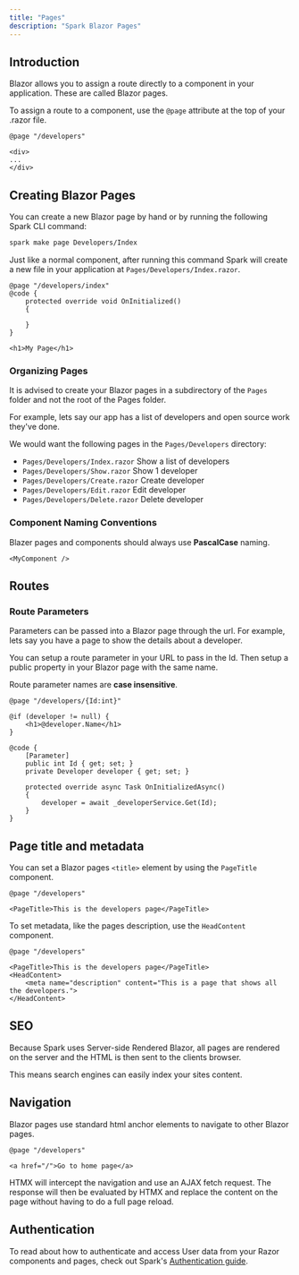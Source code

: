 ```yaml
---
title: "Pages"
description: "Spark Blazor Pages"
---
```


## Introduction

Blazor allows you to assign a route directly to a component in your application. These are called Blazor pages.

To assign a route to a component, use the `@page` attribute at the top of your .razor file.

```razor
@page "/developers"

<div>
...
</div>
```

## Creating Blazor Pages

You can create a new Blazor page by hand or by running the following Spark CLI command:

```bash
spark make page Developers/Index
```

Just like a normal component, after running this command Spark will create a new file in your application at `Pages/Developers/Index.razor`.

```razor
@page "/developers/index"
@code {
    protected override void OnInitialized()
    {

    }
}

<h1>My Page</h1>
```

### Organizing Pages

It is advised to create your Blazor pages in a subdirectory of the `Pages` folder and not the root of the Pages folder.

For example, lets say our app has a list of developers and open source work they've done.

We would want the following pages in the `Pages/Developers` directory:

-   `Pages/Developers/Index.razor` Show a list of developers
-   `Pages/Developers/Show.razor` Show 1 developer
-   `Pages/Developers/Create.razor` Create developer
-   `Pages/Developers/Edit.razor` Edit developer
-   `Pages/Developers/Delete.razor` Delete developer

### Component Naming Conventions

Blazer pages and components should always use **PascalCase** naming.

```razor
<MyComponent />
```

## Routes

### Route Parameters

Parameters can be passed into a Blazor page through the url. For example, lets say you have a page to show the details about a developer.

You can setup a route parameter in your URL to pass in the Id. Then setup a public property in your Blazor page with the same name.

Route parameter names are **case insensitive**.

```razor
@page "/developers/{Id:int}"

@if (developer != null) {
    <h1>@developer.Name</h1>
}

@code {
    [Parameter]
    public int Id { get; set; }
	private Developer developer { get; set; }

	protected override async Task OnInitializedAsync()
	{
		developer = await _developerService.Get(Id);
	}
}
```

## Page title and metadata

You can set a Blazor pages `<title>` element by using the `PageTitle` component.

```razor
@page "/developers"

<PageTitle>This is the developers page</PageTitle>
```

To set metadata, like the pages description, use the `HeadContent` component.

```razor
@page "/developers"

<PageTitle>This is the developers page</PageTitle>
<HeadContent>
    <meta name="description" content="This is a page that shows all the developers.">
</HeadContent>
```

## SEO

Because Spark uses Server-side Rendered Blazor, all pages are rendered on the server and the HTML is then sent to the clients browser.

This means search engines can easily index your sites content.

## Navigation

Blazor pages use standard html anchor elements to navigate to other Blazor pages.

```razor
@page "/developers"

<a href="/">Go to home page</a>
```

HTMX will intercept the navigation and use an AJAX fetch request. The response will then be evaluated by HTMX and replace the content on the page without having to do a full page reload.

## Authentication

To read about how to authenticate and access User data from your Razor components and pages, check out Spark's [Authentication guide](/docs/authentication).
